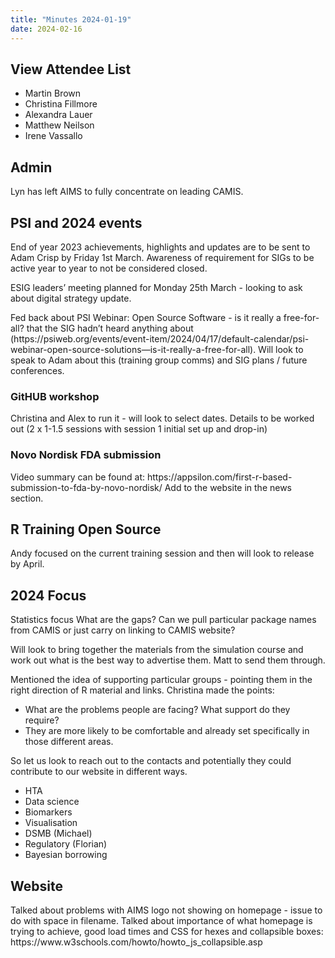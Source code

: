 ```yaml
---
title: "Minutes 2024-01-19"
date: 2024-02-16
---
```


::: {.callout-tip collapse="true"}
## View Attendee List

- Martin Brown
- Christina Fillmore
- Alexandra Lauer
- Matthew Neilson
- Irene Vassallo

:::

## Admin

Lyn has left AIMS to fully concentrate on leading CAMIS.

## PSI and 2024 events

End of year 2023 achievements, highlights and updates are to be sent to Adam Crisp by Friday 1st March.
Awareness of requirement for SIGs to be active year to year to not be considered closed.

ESIG leaders’ meeting planned for Monday 25th March - looking to ask about digital strategy update.

Fed back about PSI Webinar: Open Source Software - is it really a free-for-all? that the SIG hadn't heard anything about (https://psiweb.org/events/event-item/2024/04/17/default-calendar/psi-webinar-open-source-solutions---is-it-really-a-free-for-all).
Will look to speak to Adam about this (training group comms) and SIG plans / future conferences.

### GitHUB workshop

Christina and Alex to run it - will look to select dates.
Details to be worked out (2 x 1-1.5 sessions with session 1 initial set up and drop-in)

### Novo Nordisk FDA submission

Video summary can be found at:
https://appsilon.com/first-r-based-submission-to-fda-by-novo-nordisk/
Add to the website in the news section.

## R Training Open Source

Andy focused on the current training session and then will look to release by April.

## 2024 Focus

Statistics focus
What are the gaps? Can we pull particular package names from CAMIS or just carry on linking to CAMIS website?

Will look to bring together the materials from the simulation course and work out what is the best way to advertise them.
Matt to send them through.

Mentioned the idea of supporting particular groups - pointing them in the right direction of R material and links.
Christina made the points:

* What are the problems people are facing? What support do they require?
* They are more likely to be comfortable and already set specifically in those different areas.

So let us look to reach out to the contacts and potentially they could contribute to our website in different ways.

* HTA		
* Data science
*	Biomarkers
*	Visualisation
* DSMB (Michael)
* Regulatory (Florian)
* Bayesian borrowing

## Website

Talked about problems with AIMS logo not showing on homepage - issue to do with space in filename.
Talked about importance of what homepage is trying to achieve, good load times and CSS for hexes and collapsible boxes:
https://www.w3schools.com/howto/howto_js_collapsible.asp
